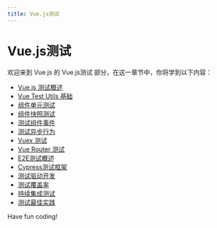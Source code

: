 ```yaml
---
title: Vue.js测试
---
```


# Vue.js测试

欢迎来到 Vue.js 的 Vue.js测试 部分，在这一章节中，你将学到以下内容：

- [Vue.js 测试概述](./0-vuejs-test-overview.mdx)
- [Vue Test Utils 基础](./1-vue-test-utils-foundation.mdx)
- [组件单元测试](./2-component-unit-testing.mdx)
- [组件快照测试](./3-component-snapshot-test.mdx)
- [测试组件事件](./4-test-component-events.mdx)
- [测试异步行为](./5-test-asynchronous-behavior.mdx)
- [Vuex 测试](./6-vuex-test.mdx)
- [Vue Router 测试](./7-vue-router-test.mdx)
- [E2E测试概述](./8-e2e-testing-overview.mdx)
- [Cypress测试框架](./9-cypress-testing-framework.mdx)
- [测试驱动开发](./10-test-driven-development.mdx)
- [测试覆盖率](./11-test-coverage.mdx)
- [持续集成测试](./12-continuous-integration-testing.mdx)
- [测试最佳实践](./13-testing-best-practices.mdx)

Have fun coding!